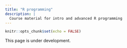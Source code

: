 ```yaml
---
title: "R programming"
description: |
  Course material for intro and advanced R programming
---
```


```r
knitr::opts_chunk$set(echo = FALSE)
```

This page is under development.
